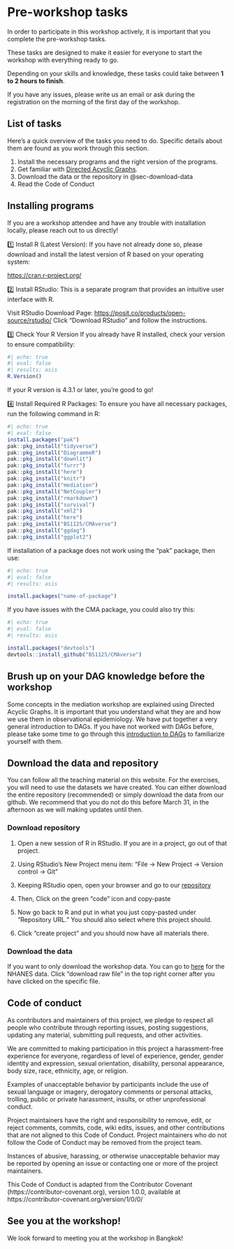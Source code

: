 # Pre-workshop tasks {#sec-pre-workshop}

In order to participate in this workshop actively, it is important that
you complete the pre-workshop tasks.

These tasks are designed to make it easier for everyone to start the
workshop with everything ready to go.

Depending on your skills and knowledge, these tasks could take between
**1 to 2 hours to finish**.

If you have any issues, please write us an email or ask during the
registration on the morning of the first day of the workshop.

## List of tasks

Here's a quick overview of the tasks you need to do. Specific details
about them are found as you work through this section.

::: callout-note
1.  Install the necessary programs and the right version of the
    programs.
2.  Get familiar with [Directed Acyclic
    Graphs](/preamble/Introduction-to-DAGs.qmd).
3.  Download the data or the repository in @sec-download-data
4.  Read the Code of Conduct
:::

## Installing programs {#sec-intall-r-packages}

If you are a workshop attendee and have any trouble with installation
locally, please reach out to us directly!

1️⃣ Install R (Latest Version): If you have not already done so, please
download and install the latest version of R based on your operating
system:

<https://cran.r-project.org/>

2️⃣ Install RStudio: This is a separate program that provides an
intuitive user interface with R.

Visit RStudio Download Page:
<https://posit.co/products/open-source/rstudio/> Click "Download
RStudio" and follow the instructions.

3️⃣ Check Your R Version If you already have R installed, check your
version to ensure compatibility:

```r
#| echo: true
#| eval: false
#| results: asis
R.Version()
```

If your R version is 4.3.1 or later, you're good to go!

4️⃣ Install Required R Packages: To ensure you have all necessary
packages, run the following command in R:

```r
#| echo: true
#| eval: false
install.packages("pak")
pak::pkg_install("tidyverse")
pak::pkg_install("DiagrammeR")
pak::pkg_install("downlit")
pak::pkg_install("furrr")
pak::pkg_install("here")
pak::pkg_install("knitr")
pak::pkg_install("mediation")
pak::pkg_install("NetCoupler")
pak::pkg_install("rmarkdown")
pak::pkg_install("survival")
pak::pkg_install("xml2")
pak::pkg_install("here")
pak::pkg_install("BS1125/CMAverse")
pak::pkg_install("ggdag")
pak::pkg_install("ggplot2")
```

If installation of a package does not work using the "pak" package, then
use:

```r
#| echo: true
#| eval: false
#| results: asis

install.packages("name-of-package")
```

If you have issues with the CMA package, you could also try this:

```r
#| echo: true
#| eval: false
#| results: asis

install.packages("devtools")
devtools::install_github("BS1125/CMAverse")
```

## Brush up on your DAG knowledge before the workshop

Some concepts in the mediation workshop are explained using Directed
Acyclic Graphs. It is important that you understand what they are and
how we use them in observational epidemiology. We have put together a
very general introduction to DAGs. If you have not worked with DAGs
before, please take some time to go through this [introduction to
DAGs](/preamble/Introduction-to-DAGs.qmd) to familiarize yourself with
them.

## Download the data and repository {#sec-download-data}

You can follow all the teaching material on this website. For the
exercises, you will need to use the datasets we have created. You can
either download the entire repository (recommended) or simply download
the data from our github. We recommend that you do not do this before
March 31, in the afternoon as we will making updates until then.

### Download repository

1.  Open a new session of R in RStudio. If you are in a project, go out
    of that project.

2.  Using RStudio's New Project menu item: "File -\> New Project -\>
    Version control -\> Git"

3.  Keeping RStudio open, open your browser and go to our
    [repository](https://github.com/steno-aarhus/IDEG-mediation-course.git)

4.  Then, Click on the green "code" icon and copy-paste

5.  Now go back to R and put in what you just copy-pasted under
    "Repository URL." You should also select where this project should.

6.  Click "create project" and you should now have all materials there.

### Download the data

If you want to only download the workshop data. You can go to
[here](https://github.com/steno-aarhus/mediation-analysis-course/tree/main/data)
for the NHANES data. Click "download raw file" in the top right corner
after you have clicked on the specific file.

## Code of conduct {#sec-code-of-conduct}

As contributors and maintainers of this project, we pledge to respect
all people who contribute through reporting issues, posting suggestions,
updating any material, submitting pull requests, and other activities.

We are committed to making participation in this project a
harassment-free experience for everyone, regardless of level of
experience, gender, gender identity and expression, sexual orientation,
disability, personal appearance, body size, race, ethnicity, age, or
religion.

Examples of unacceptable behavior by participants include the use of
sexual language or imagery, derogatory comments or personal attacks,
trolling, public or private harassment, insults, or other unprofessional
conduct.

Project maintainers have the right and responsibility to remove, edit,
or reject comments, commits, code, wiki edits, issues, and other
contributions that are not aligned to this Code of Conduct. Project
maintainers who do not follow the Code of Conduct may be removed from
the project team.

Instances of abusive, harassing, or otherwise unacceptable behavior may
be reported by opening an issue or contacting one or more of the project
maintainers.

This Code of Conduct is adapted from the Contributor Covenant
(https://contributor-covenant.org), version 1.0.0, available at
https://contributor-covenant.org/version/1/0/0/

::: callout-tip
## See you at the workshop!

We look forward to meeting you at the workshop in Bangkok!
:::
